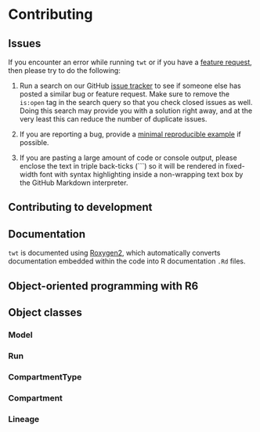 # Contributing

## Issues

If you encounter an error while running `twt` or if you have a [feature request](https://xkcd.com/1425/), then please try to do the following:

1. Run a search on our GitHub [issue tracker](https://github.com/PoonLab/twt/issues) to see if someone else has posted a similar bug or feature request.  Make sure to remove the `is:open` tag in the search query so that you check closed issues as well.  Doing this search may provide you with a solution right away, and at the very least this can reduce the number of duplicate issues.

2. If you are reporting a bug, provide a [minimal reproducible example](https://stackoverflow.com/help/minimal-reproducible-example) if possible.  

3. If you are pasting a large amount of code or console output, please enclose the text in triple back-ticks (```) so it will be rendered in fixed-width font with syntax highlighting inside a non-wrapping text box by the GitHub Markdown interpreter.


## Contributing to development

## Documentation

`twt` is documented using [Roxygen2](https://cran.r-project.org/web/packages/roxygen2/vignettes/roxygen2.html), which automatically converts documentation embedded within the code into R documentation `.Rd` files.


## Object-oriented programming with R6


## Object classes


### Model

### Run

### CompartmentType

### Compartment

### Lineage